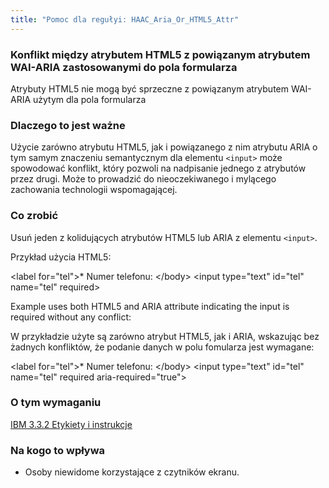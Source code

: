 ```yaml
---
title: "Pomoc dla regułyi: HAAC_Aria_Or_HTML5_Attr"
---
```


<div className="toolHelp">
<Row>
<Column colLg={16} colMd={8} colSm={4} className="toolHead">

### Konflikt między atrybutem HTML5 z powiązanym atrybutem WAI-ARIA zastosowanymi do pola formularza


<div id="locLevel"></div>

Atrybuty HTML5 nie mogą być sprzeczne z powiązanym atrybutem WAI-ARIA użytym dla pola formularza

</Column>
</Row>
<Row>
<Column colLg={11} colMd={5} colSm={4} className="toolMain">

### Dlaczego to jest ważne

Użycie zarówno atrybutu HTML5, jak i powiązanego z nim atrybutu ARIA o tym samym znaczeniu semantycznym dla elementu `<input>` może spowodować konflikt, który pozwoli na nadpisanie jednego z atrybutów przez drugi. Może to prowadzić do nieoczekiwanego i mylącego zachowania technologii wspomagającej.

<div id="locSnippet"></div>

### Co zrobić

Usuń jeden z kolidujących atrybutów HTML5 lub ARIA z elementu `<input>`.

Przykład użycia HTML5:


<CodeSnippet type="multi" light={true}>&lt;label for="tel"&gt;* Numer telefonu: &lt;/body&gt;
&lt;input type="text" id="tel" name="tel" required&gt;</CodeSnippet>
    
Example uses both HTML5 and ARIA attribute indicating the input is required without any conflict:

W przykładzie użyte są zarówno atrybut HTML5, jak i ARIA, wskazując bez żadnych konfliktów, że podanie danych w polu fomularza jest wymagane:

<CodeSnippet type="multi" light={true}>&lt;label for="tel"&gt;* Numer telefonu: &lt;/body&gt;
&lt;input type="text" id="tel" name="tel" required aria-required="true"&gt;</CodeSnippet>

</Column>
<Column colLg={5} colMd={3} colSm={4} className="toolLeft">

### O tym wymaganiu

[IBM 3.3.2 Etykiety i instrukcje](http://www.ibm.com/able/guidelines/ci162/labels_or_instructions.html)

### Na kogo to wpływa

* Osoby niewidome korzystające z czytników ekranu.

</Column>
</Row>
</div>

